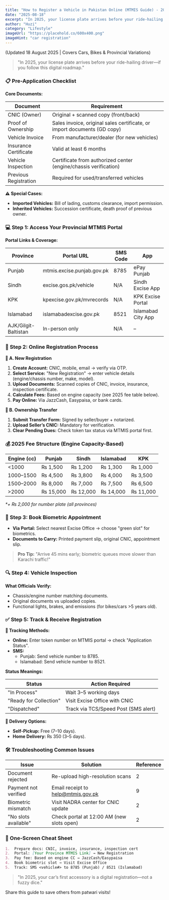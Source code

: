 ```yaml
---
title: "How to Register a Vehicle in Pakistan Online (MTMIS Guide) - 2025"
date: "2025-08-18"
excerpt: "In 2025, your license plate arrives before your ride-hailing driver—if you follow this digital roadmap."
author: "Huzi"
category: "Lifestyle"
imageUrl: "https://placehold.co/600x400.png"
imageHint: "car registration"
---
```


(Updated 18 August 2025 | Covers Cars, Bikes & Provincial Variations)

> "In 2025, your license plate arrives before your ride-hailing driver—if you follow this digital roadmap."

### 📋 Pre-Application Checklist

**Core Documents:**

| Document                 | Requirement                                                        |
| ------------------------ | ------------------------------------------------------------------ |
| CNIC (Owner)             | Original + scanned copy (front/back)                               |
| Proof of Ownership       | Sales invoice, original sales certificate, or import documents (GD copy) |
| Vehicle Invoice          | From manufacturer/dealer (for new vehicles)                        |
| Insurance Certificate    | Valid at least 6 months                                            |
| Vehicle Inspection       | Certificate from authorized center (engine/chassis verification)   |
| Previous Registration    | Required for used/transferred vehicles                             |

**⚠️ Special Cases:**

- **Imported Vehicles:** Bill of lading, customs clearance, import permission.
- **Inherited Vehicles:** Succession certificate, death proof of previous owner.

### 💻 Step 1: Access Your Provincial MTMIS Portal

**Portal Links & Coverage:**

| Province               | Portal URL                      | SMS Code | App                 |
| ---------------------- | ------------------------------- | -------- | ------------------- |
| Punjab                 | mtmis.excise.punjab.gov.pk      | 8785     | ePay Punjab         |
| Sindh                  | excise.gos.pk/vehicle           | N/A      | Sindh Excise App    |
| KPK                    | kpexcise.gov.pk/mvrecords       | N/A      | KPK Excise Portal   |
| Islamabad              | islamabadexcise.gov.pk          | 8521     | Islamabad City App  |
| AJK/Gilgit-Baltistan   | In-person only                  | N/A      | –                   |

### 📝 Step 2: Online Registration Process

**🔹 A. New Registration**

1.  **Create Account:** CNIC, mobile, email → verify via OTP.
2.  **Select Service:** "New Registration" → enter vehicle details (engine/chassis number, make, model).
3.  **Upload Documents:** Scanned copies of CNIC, invoice, insurance, inspection certificate.
4.  **Calculate Fees:** Based on engine capacity (see 2025 fee table below).
5.  **Pay Online:** Via JazzCash, Easypaisa, or bank cards.

**🔄 B. Ownership Transfer**

1.  **Submit Transfer Form:** Signed by seller/buyer + notarized.
2.  **Upload Seller’s CNIC:** Mandatory for verification.
3.  **Clear Pending Dues:** Check token tax status via MTMIS portal first.

### 💰 2025 Fee Structure (Engine Capacity-Based)

| Engine (cc) | Punjab    | Sindh     | Islamabad | KPK       |
| ----------- | --------- | --------- | --------- | --------- |
| <1000       | ₨ 1,500   | ₨ 1,200   | ₨ 1,300   | ₨ 1,000   |
| 1000–1500   | ₨ 4,500   | ₨ 3,800   | ₨ 4,000   | ₨ 3,500   |
| 1500–2000   | ₨ 8,000   | ₨ 7,000   | ₨ 7,500   | ₨ 6,500   |
| >2000       | ₨ 15,000  | ₨ 12,000  | ₨ 14,000  | ₨ 11,000  |

*\*+ ₨ 2,000 for number plate (all provinces)*

### 📲 Step 3: Book Biometric Appointment

- **Via Portal:** Select nearest Excise Office → choose "green slot" for biometrics.
- **Documents to Carry:** Printed payment slip, original CNIC, appointment slip.

> **Pro Tip:** "Arrive 45 mins early; biometric queues move slower than Karachi traffic!"

### 🔍 Step 4: Vehicle Inspection

**What Officials Verify:**

- Chassis/engine number matching documents.
- Original documents vs uploaded copies.
- Functional lights, brakes, and emissions (for bikes/cars >5 years old).

### ✅ Step 5: Track & Receive Registration

**🔹 Tracking Methods:**

- **Online:** Enter token number on MTMIS portal → check "Application Status".
- **SMS:**
  - Punjab: Send vehicle number to 8785.
  - Islamabad: Send vehicle number to 8521.

**Status Meanings:**

| Status                 | Action Required                               |
| ---------------------- | --------------------------------------------- |
| "In Process"           | Wait 3–5 working days                         |
| "Ready for Collection" | Visit Excise Office with CNIC                 |
| "Dispatched"           | Track via TCS/Speed Post (SMS alert)          |

**🚚 Delivery Options:**

- **Self-Pickup:** Free (7–10 days).
- **Home Delivery:** ₨ 350 (3–5 days).

### 🛠️ Troubleshooting Common Issues

| Issue                   | Solution                               | Reference |
| ----------------------- | -------------------------------------- | --------- |
| Document rejected       | Re-upload high-resolution scans        | 2         |
| Payment not verified    | Email receipt to help@mtmis.gov.pk     | 9         |
| Biometric mismatch      | Visit NADRA center for CNIC update     | 2         |
| "No slots available"    | Check portal at 12:00 AM (new slots open) | 2         |

### 📱 One-Screen Cheat Sheet

```markdown
1.  Prepare docs: CNIC, invoice, insurance, inspection cert  
2.  Portal: [Your Province MTMIS Link] → New Registration  
3.  Pay fee: Based on engine CC → JazzCash/Easypaisa  
4.  Book biometric slot → Visit Excise Office  
5.  Track: SMS <vehicle#> to 8785 (Punjab) / 8521 (Islamabad)
```

> "In 2025, your car’s first accessory is a digital registration—not a fuzzy dice."

Share this guide to save others from patwari visits!

